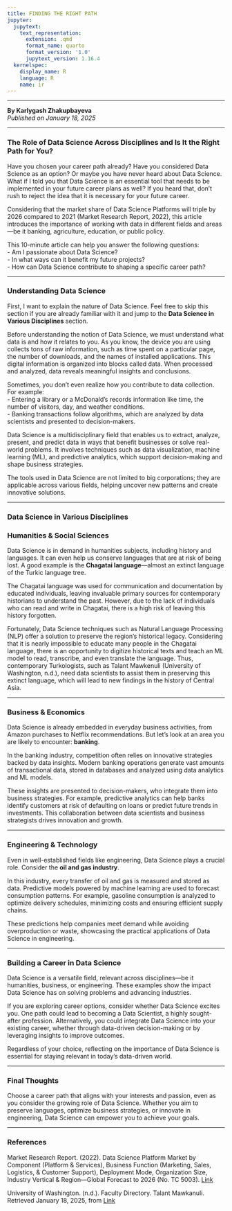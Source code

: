 ```yaml
---
title: FINDING THE RIGHT PATH
jupyter:
  jupytext:
    text_representation:
      extension: .qmd
      format_name: quarto
      format_version: '1.0'
      jupytext_version: 1.16.4
  kernelspec:
    display_name: R
    language: R
    name: ir
---
```



---

**By Karlygash Zhakupbayeva**  
*Published on January 18, 2025*

---

### The Role of Data Science Across Disciplines and Is It the Right Path for You?  

Have you chosen your career path already? Have you considered Data Science as an option? Or maybe you have never heard about Data Science. What if I told you that Data Science is an essential tool that needs to be implemented in your future career plans as well? If you heard that, don't rush to reject the idea that it is necessary for your future career.  

Considering that the market share of Data Science Platforms will triple by 2026 compared to 2021 (Market Research Report, 2022), this article introduces the importance of working with data in different fields and areas—be it banking, agriculture, education, or public policy.  

This 10-minute article can help you answer the following questions:  
- Am I passionate about Data Science?  
- In what ways can it benefit my future projects?  
- How can Data Science contribute to shaping a specific career path?  

---

### Understanding Data Science  

First, I want to explain the nature of Data Science. Feel free to skip this section if you are already familiar with it and jump to the **Data Science in Various Disciplines** section.  

Before understanding the notion of Data Science, we must understand what data is and how it relates to you. As you know, the device you are using collects tons of raw information, such as time spent on a particular page, the number of downloads, and the names of installed applications. This digital information is organized into blocks called data. When processed and analyzed, data reveals meaningful insights and conclusions.  

Sometimes, you don't even realize how you contribute to data collection. For example:  
- Entering a library or a McDonald’s records information like time, the number of visitors, day, and weather conditions.  
- Banking transactions follow algorithms, which are analyzed by data scientists and presented to decision-makers.  

Data Science is a multidisciplinary field that enables us to extract, analyze, present, and predict data in ways that benefit businesses or solve real-world problems. It involves techniques such as data visualization, machine learning (ML), and predictive analytics, which support decision-making and shape business strategies.  

The tools used in Data Science are not limited to big corporations; they are applicable across various fields, helping uncover new patterns and create innovative solutions.  

---

### Data Science in Various Disciplines  

### Humanities & Social Sciences  
Data Science is in demand in humanities subjects, including history and languages. It can even help us conserve languages that are at risk of being lost. A good example is the **Chagatai language**—almost an extinct language of the Turkic language tree.  

The Chagatai language was used for communication and documentation by educated individuals, leaving invaluable primary sources for contemporary historians to understand the past. However, due to the lack of individuals who can read and write in Chagatai, there is a high risk of leaving this history forgotten.  

Fortunately, Data Science techniques such as Natural Language Processing (NLP) offer a solution to preserve the region's historical legacy. Considering that it is nearly impossible to educate many people in the Chagatai language, there is an opportunity to digitize historical texts and teach an ML model to read, transcribe, and even translate the language. Thus, contemporary Turkologists, such as Talant Mawkenuli (University of Washington, n.d.), need data scientists to assist them in preserving this extinct language, which will lead to new findings in the history of Central Asia.  

---

### Business & Economics  
Data Science is already embedded in everyday business activities, from Amazon purchases to Netflix recommendations. But let’s look at an area you are likely to encounter: **banking**.  

In the banking industry, competition often relies on innovative strategies backed by data insights. Modern banking operations generate vast amounts of transactional data, stored in databases and analyzed using data analytics and ML models.  

These insights are presented to decision-makers, who integrate them into business strategies. For example, predictive analytics can help banks identify customers at risk of defaulting on loans or predict future trends in investments. This collaboration between data scientists and business strategists drives innovation and growth.  

---

### Engineering & Technology  
Even in well-established fields like engineering, Data Science plays a crucial role. Consider the **oil and gas industry**.  

In this industry, every transfer of oil and gas is measured and stored as data. Predictive models powered by machine learning are used to forecast consumption patterns. For example, gasoline consumption is analyzed to optimize delivery schedules, minimizing costs and ensuring efficient supply chains.  

These predictions help companies meet demand while avoiding overproduction or waste, showcasing the practical applications of Data Science in engineering.  

---

### Building a Career in Data Science  

Data Science is a versatile field, relevant across disciplines—be it humanities, business, or engineering. These examples show the impact Data Science has on solving problems and advancing industries.  

If you are exploring career options, consider whether Data Science excites you. One path could lead to becoming a Data Scientist, a highly sought-after profession. Alternatively, you could integrate Data Science into your existing career, whether through data-driven decision-making or by leveraging insights to improve outcomes.  

Regardless of your choice, reflecting on the importance of Data Science is essential for staying relevant in today’s data-driven world.  

---

### Final Thoughts  

Choose a career path that aligns with your interests and passion, even as you consider the growing role of Data Science. Whether you aim to preserve languages, optimize business strategies, or innovate in engineering, Data Science can empower you to achieve your goals.  

---

### References  
Market Research Report. (2022). Data Science Platform Market by Component (Platform & Services), Business Function (Marketing, Sales, Logistics, & Customer Support), Deployment Mode, Organization Size, Industry Vertical & Region—Global Forecast to 2026 (No. TC 5003). [Link](https://www.marketsandmarkets.com/Market-Reports/data-science-platform-market-21532997.html)  

University of Washington. (n.d.). Faculty Directory. Talant Mawkanuli. Retrieved January 18, 2025, from [Link](https://anthropology.washington.edu/people/talant-mawkanuli)  


